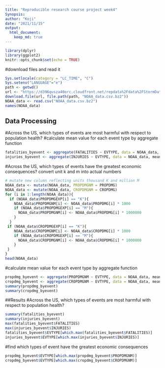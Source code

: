 ```yaml
---
title: "Reproducible research course project week4"
Synopsis: 
author: "Koji"
date: "2021/11/15"
output: 
  html_document: 
    keep_md: true
---
```


```r
library(dplyr)
library(ggplot2)
knitr::opts_chunk$set(echo = TRUE)
```

#download files and read it
```r
Sys.setlocale(category = "LC_TIME", "C")
Sys.setenv("LANGUAGE"="e")
path <- getwd()
url <- "https://d396qusza40orc.cloudfront.net/repdata%2Fdata%2FStormData.csv.bz2"
download.file(url, file.path(path, "NOAA_data.csv.bz2"))
NOAA_data <- read.csv("NOAA_data.csv.bz2")
names(NOAA_data)
```
## Data Processing
#Across the US, which types of events are most harmful with respect to population health?
#calculate mean value for each event type by aggregate function
```r
fatalities_byevent <- aggregate(FATALITIES ~ EVTYPE, data = NOAA_data, mean, na.rm = TRUE)
injuries_byevent <- aggregate(INJURIES ~ EVTYPE, data = NOAA_data, mean, na.rm = TRUE)

```

#Across the US, which types of events have the greatest economic consequences?
convert unit k and m into actual numbers
```r
# mutate new column reflecting units thousand K and million M
NOAA_data <- mutate(NOAA_data, PROPDMGNM = PROPDMG)
NOAA_data <- mutate(NOAA_data, CROPDMGNM = CROPDMG)
for (i in 1:length(NOAA_data)){
  if (NOAA_data$PROPDMGEXP[i] == "K"){
    NOAA_data$PROPDMGNM[i] <- NOAA_data$PROPDMG[i] * 1000
    if (NOAA_data$PROPDMGEXP[i] == "M"){
      NOAA_data$PROPDMGNM[i] <- NOAA_data$PROPDMG[i] * 1000000
    }
  }
 if (NOAA_data$CROPDMGEXP[i] == "K"){
    NOAA_data$CROPDMGNM[i] <- NOAA_data$CROPDMG[i] * 1000
    if (NOAA_data$CROPDMGEXP[i] == "M"){
      NOAA_data$CROPDMGNM[i] <- NOAA_data$CROPDMG[i] * 1000000
    }
 }
}
head(NOAA_data)
```

#calculate mean value for each event type by aggregate function
```r
propdmg_byevent <- aggregate(PROPDMGNM ~ EVTYPE, data = NOAA_data, mean, na.rm = TRUE)
cropdmg_byevent <- aggregate(CROPDMGNM ~ EVTYPE, data = NOAA_data, mean, na.rm = TRUE)
summary(propdmg_byevent)
summary(cropdmg_byevent)
```

##Results
#Across the US, which types of events are most harmful with respect to population health?
```r
summary(fatalities_byevent)
summary(injuries_byevent)
max(fatalities_byevent$FATALITIES)
max(injuries_byevent$INJURIES)
fatalities_byevent$EVTYPE[which.max(fatalities_byevent$FATALITIES)]
injuries_byevent$EVTYPE[which.max(injuries_byevent$INJURIES)]
```

#find which types of event have the greatest economic consequences
```r
propdmg_byevent$EVTYPE[which.max(propdmg_byevent$PROPDMGNM)]
cropdmg_byevent$EVTYPE[which.max(cropdmg_byevent$CROPDMGNM)]
```

